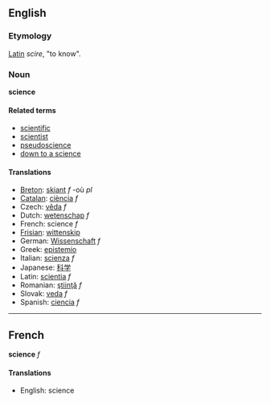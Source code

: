 ==English==
===Etymology===

[[Latin]] ''scire'', "to know".

===Noun===
'''science'''

====Related terms====
*[[scientific]]
*[[scientist]]
*[[pseudoscience]]
*[[down to a science]]

====Translations====
*[[Breton]]: [[skiant]] ''f'' -où ''pl''
*[[Catalan]]: [[ciència]] ''f''
*Czech: [[věda]] ''f''
*Dutch: [[wetenschap]] ''f''
*French: science ''f''
*[[Frisian]]: [[wittenskip]]
*German: [[Wissenschaft]] ''f''
*Greek: [[epistemio]]
*Italian: [[scienza]] ''f''
*Japanese: [[科学]]
*Latin: [[scientia]] ''f''
*Romanian: [[ştiinţă]] ''f''
*Slovak: [[veda]] ''f''
*Spanish: [[ciencia]] ''f''

----

==French==
'''science''' ''f''

====Translations====
*English: science